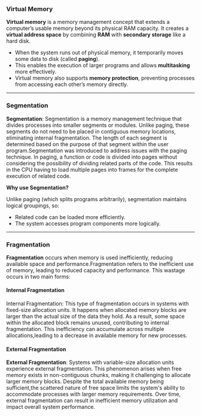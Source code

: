 ###  Virtual Memory

**Virtual memory** is a memory management concept that extends a computer’s usable memory beyond its physical RAM capacity. It creates a **virtual address space** by combining **RAM** with **secondary storage** like a hard disk.

- When the system runs out of physical memory, it temporarily moves some data to disk (called **paging**).
- This enables the execution of larger programs and allows **multitasking** more effectively.
- Virtual memory also supports **memory protection**, preventing processes from accessing each other’s memory directly.

---

###  Segmentation

**Segmentation**: Segmentation is a memory management technique that divides processes into smaller segments or modules. Unlike paging, these segments do not need to be placed in contiguous memory locations, eliminating internal fragmentation. The length of each segment is determined based on the purpose of that segment within the user program.Segmentation was introduced to address issues with the paging technique. In paging, a function or code is divided into pages without considering the possibility of dividing related parts of the code. This results in the CPU having to load multiple pages into frames for the complete execution of related code.

 **Why use Segmentation?**

Unlike paging (which splits programs arbitrarily), segmentation maintains logical groupings, so:

- Related code can be loaded more efficiently.
- The system accesses program components more logically.

---

###  Fragmentation

**Fragmentation** occurs when memory is used inefficiently, reducing available space and performance.Fragmentation refers to the inefficient use of memory, leading to reduced capacity and performance. This wastage occurs in two main forms: 

 ####  Internal Fragmentation

Internal Fragmentation: This type of fragmentation occurs in systems with fixed-size allocation units. It happens when allocated memory blocks are
larger than the actual size of the data they hold. As a result, some space within the allocated block remains unused, contributing to internal
fragmentation. This inefficiency can accumulate across multiple allocations,leading to a decrease in available memory for new processes.

####  External Fragmentation

**External Fragmentation**: Systems with variable-size allocation units experience external fragmentation. This phenomenon arises when free
memory exists in non-contiguous chunks, making it challenging to allocate larger memory blocks. Despite the total available memory being sufficient,the scattered nature of free space limits the system's ability to accommodate processes with larger memory requirements. Over time, external fragmentation can result in inefficient memory utilization and impact overall system performance.

